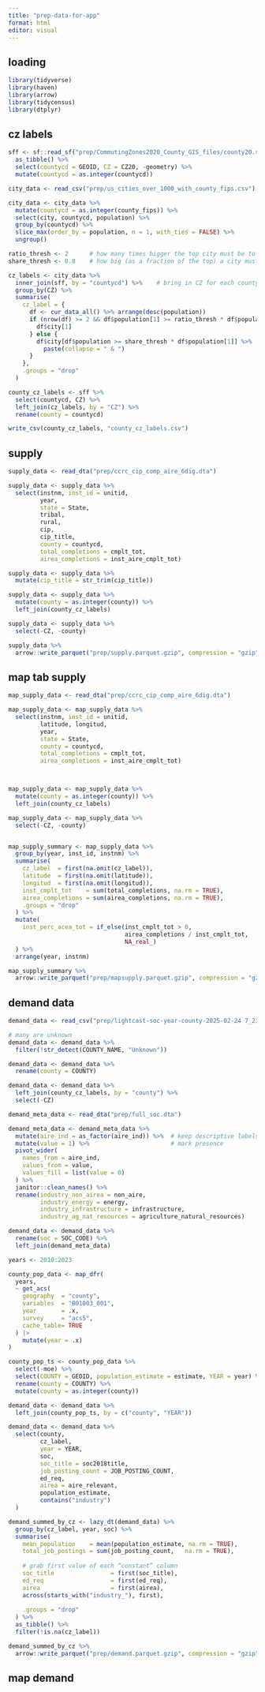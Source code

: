 ```yaml
---
title: "prep-data-for-app"
format: html
editor: visual
---
```


## loading

```r
library(tidyverse)
library(haven)
library(arrow)
library(tidycensus)
library(dtplyr)
```

## cz labels

```r
sff <- sf::read_sf("prep/CommutingZones2020_County_GIS_files/county20.shp") %>%
  as_tibble() %>%
  select(countycd = GEOID, CZ = CZ20, -geometry) %>%
  mutate(countycd = as.integer(countycd))

city_data <- read_csv("prep/us_cities_over_1000_with_county_fips.csv")

city_data <- city_data %>%
  mutate(countycd = as.integer(county_fips)) %>%
  select(city, countycd, population) %>%
  group_by(countycd) %>%
  slice_max(order_by = population, n = 1, with_ties = FALSE) %>%
  ungroup()

ratio_thresh <- 2      # how many times bigger the top city must be to stand alone
share_thresh <- 0.8    # how big (as a fraction of the top) a city must be to join the label

cz_labels <- city_data %>%
  inner_join(sff, by = "countycd") %>%    # bring in CZ for each county
  group_by(CZ) %>%
  summarise(
    cz_label = {
      df <- cur_data_all() %>% arrange(desc(population))
      if (nrow(df) >= 2 && df$population[1] >= ratio_thresh * df$population[2]) {
        df$city[1]
      } else {
        df$city[df$population >= share_thresh * df$population[1]] %>%
          paste(collapse = " & ")
      }
    },
    .groups = "drop"
  )

county_cz_labels <- sff %>%
  select(countycd, CZ) %>%
  left_join(cz_labels, by = "CZ") %>% 
  rename(county = countycd)

write_csv(county_cz_labels, "county_cz_labels.csv")
```

## supply

```r
supply_data <- read_dta("prep/ccrc_cip_comp_aire_6dig.dta")

supply_data <- supply_data %>% 
  select(instnm, inst_id = unitid,
         year, 
         state = State,
         tribal,
         rural,
         cip,
         cip_title,
         county = countycd,
         total_completions = cmplt_tot,
         airea_completions = inst_aire_cmplt_tot)

supply_data <- supply_data %>% 
  mutate(cip_title = str_trim(cip_title))

supply_data <- supply_data %>%
  mutate(county = as.integer(county)) %>% 
  left_join(county_cz_labels)

supply_data <- supply_data %>% 
  select(-CZ, -county)

supply_data %>% 
  arrow::write_parquet("prep/supply.parquet.gzip", compression = "gzip")
```


## map tab supply
```r
map_supply_data <- read_dta("prep/ccrc_cip_comp_aire_6dig.dta")

map_supply_data <- map_supply_data %>% 
  select(instnm, inst_id = unitid,
         latitude, longitud,
         year, 
         state = State,
         county = countycd,
         total_completions = cmplt_tot,
         airea_completions = inst_aire_cmplt_tot)



map_supply_data <- map_supply_data %>%
  mutate(county = as.integer(county)) %>% 
  left_join(county_cz_labels)

map_supply_data <- map_supply_data %>% 
  select(-CZ, -county)


map_supply_summary <- map_supply_data %>%
  group_by(year, inst_id, instnm) %>%   
  summarise(
    cz_label  = first(na.omit(cz_label)),
    latitude  = first(na.omit(latitude)),
    longitud  = first(na.omit(longitud)),
    inst_cmplt_tot    = sum(total_completions, na.rm = TRUE),
    airea_completions = sum(airea_completions, na.rm = TRUE),
    .groups = "drop"
  ) %>%
  mutate(
    inst_perc_acea_tot = if_else(inst_cmplt_tot > 0,
                                 airea_completions / inst_cmplt_tot,
                                 NA_real_)
  ) %>%
  arrange(year, instnm)

map_supply_summary %>% 
  arrow::write_parquet("prep/mapsupply.parquet.gzip", compression = "gzip")

```


## demand data

```r
demand_data <- read_csv("prep/lightcast-soc-year-county-2025-02-24 7_23pm.csv")

# many are unknown
demand_data <- demand_data %>% 
  filter(!str_detect(COUNTY_NAME, "Unknown"))

demand_data <- demand_data %>% 
  rename(county = COUNTY)

demand_data <- demand_data %>% 
  left_join(county_cz_labels, by = "county") %>% 
  select(-CZ)

demand_meta_data <- read_dta("prep/full_soc.dta")

demand_meta_data <- demand_meta_data %>%
  mutate(aire_ind = as_factor(aire_ind)) %>%  # keep descriptive labels
  mutate(value = 1) %>%                       # mark presence
  pivot_wider(
    names_from = aire_ind, 
    values_from = value, 
    values_fill = list(value = 0)
  ) %>% 
  janitor::clean_names() %>% 
  rename(industry_non_airea = non_aire,
         industry_energy = energy,
         industry_infrastructure = infrastructure,
         industry_ag_nat_resources = agriculture_natural_resources)

demand_data <- demand_data %>% 
  rename(soc = SOC_CODE) %>% 
  left_join(demand_meta_data)

years <- 2010:2023

county_pop_data <- map_dfr(
  years,
  ~ get_acs(
    geography  = "county",
    variables  = "B01003_001",
    year       = .x,
    survey     = "acs5",
    cache_table= TRUE
  ) |>
    mutate(year = .x)
)

county_pop_ts <- county_pop_data %>% 
  select(-moe) %>% 
  select(COUNTY = GEOID, population_estimate = estimate, YEAR = year) %>% 
  rename(county = COUNTY) %>% 
  mutate(county = as.integer(county))

demand_data <- demand_data %>%
  left_join(county_pop_ts, by = c("county", "YEAR"))

demand_data <- demand_data %>% 
  select(county,
         cz_label,
         year = YEAR, 
         soc,
         soc_title = soc2018title, 
         job_posting_count = JOB_POSTING_COUNT,
         ed_req,
         airea = aire_relevant,
         population_estimate,
         contains("industry")
  )

demand_summed_by_cz <- lazy_dt(demand_data) %>%
  group_by(cz_label, year, soc) %>%
  summarise(
    mean_population    = mean(population_estimate, na.rm = TRUE),
    total_job_postings = sum(job_posting_count,   na.rm = TRUE),
    
    # grab first value of each “constant” column
    soc_title                = first(soc_title),
    ed_req                   = first(ed_req),
    airea                    = first(airea),
    across(starts_with("industry_"), first),
    
    .groups = "drop"
  ) %>%
  as_tibble() %>% 
  filter(!is.na(cz_label))

demand_summed_by_cz %>% 
  arrow::write_parquet("prep/demand.parquet.gzip", compression = "gzip")
```


## map demand 